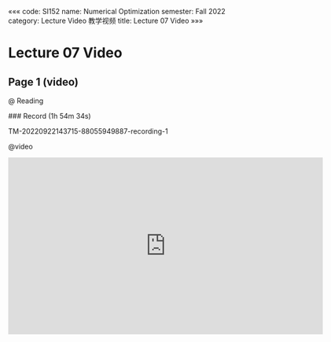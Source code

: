 «««
code: SI152
name: Numerical Optimization
semester: Fall 2022
category: Lecture Video 教学视频
title: Lecture 07 Video
»»»

# Lecture 07 Video

## Page 1 (video)

@ Reading

<div class="markdown-body">
### Record (1h 54m 34s)

TM-20220922143715-88055949887-recording-1
</div>

@video

<iframe src="https://sbbrisk.com/e/ippzsn5d5hd9.html" frameborder=0 marginwidth=0 marginheight=0 scrolling=no width=640 height=360 allowfullscreen></iframe>
